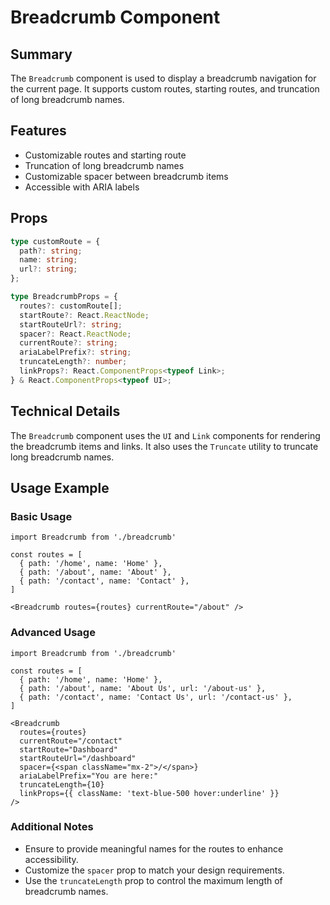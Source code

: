
<Meta title="FP.REACT Components/Breadcrumb/Readme" />

# Breadcrumb Component

## Summary

The `Breadcrumb` component is used to display a breadcrumb navigation for the
current page. It supports custom routes, starting routes, and truncation of long
breadcrumb names.

## Features

- Customizable routes and starting route
- Truncation of long breadcrumb names
- Customizable spacer between breadcrumb items
- Accessible with ARIA labels

## Props

```ts
type customRoute = {
  path?: string;
  name: string;
  url?: string;
};

type BreadcrumbProps = {
  routes?: customRoute[];
  startRoute?: React.ReactNode;
  startRouteUrl?: string;
  spacer?: React.ReactNode;
  currentRoute?: string;
  ariaLabelPrefix?: string;
  truncateLength?: number;
  linkProps?: React.ComponentProps<typeof Link>;
} & React.ComponentProps<typeof UI>;
```

## Technical Details

The `Breadcrumb` component uses the `UI` and `Link` components for rendering the
breadcrumb items and links. It also uses the `Truncate` utility to truncate long
breadcrumb names.

## Usage Example

### Basic Usage

```tsx
import Breadcrumb from './breadcrumb'

const routes = [
  { path: '/home', name: 'Home' },
  { path: '/about', name: 'About' },
  { path: '/contact', name: 'Contact' },
]

<Breadcrumb routes={routes} currentRoute="/about" />
```

### Advanced Usage

```tsx
import Breadcrumb from './breadcrumb'

const routes = [
  { path: '/home', name: 'Home' },
  { path: '/about', name: 'About Us', url: '/about-us' },
  { path: '/contact', name: 'Contact Us', url: '/contact-us' },
]

<Breadcrumb
  routes={routes}
  currentRoute="/contact"
  startRoute="Dashboard"
  startRouteUrl="/dashboard"
  spacer={<span className="mx-2">/</span>}
  ariaLabelPrefix="You are here:"
  truncateLength={10}
  linkProps={{ className: 'text-blue-500 hover:underline' }}
/>
```

### Additional Notes

- Ensure to provide meaningful names for the routes to enhance accessibility.
- Customize the `spacer` prop to match your design requirements.
- Use the `truncateLength` prop to control the maximum length of breadcrumb
  names.
